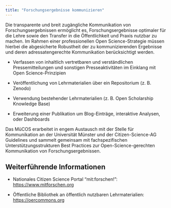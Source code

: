 ```yaml
---
title: "Forschungsergebnisse kommunizieren"
---
```


Die transparente und breit zugängliche Kommunikation von Forschungsergebnissen ermöglicht es, Forschungsergebnisse optimaler für die Lehre sowie den Transfer in die Öffentlichkeit und Praxis nutzbar zu machen. Im Rahmen einer professionellen Open Science-Strategie müssen hierbei die abgesicherte Robustheit der zu kommunizierenden Ergebnisse und deren adressatengerechte Kommunikation berücksichtigt werden. 

-   Verfassen von inhaltlich vertretbaren und verständlichen Pressemitteilungen und sonstigen Presseaktivitäten im Einklang mit Open Science-Prinzipien

-   Veröffentlichung von Lehrmaterialien über ein Repositorium (z. B. Zenodo)

-   Verwendung bestehender Lehrmaterialien (z. B. Open Scholarship Knowledge Base)

-   Erweiterung einer Publikation um Blog-Einträge, interaktive Analysen, oder Dashboards

Das MüCOS erarbeitet in engem Austausch mit der Stelle für Kommunikation an der Universität Münster und der Citizen-Science-AG Guidelines und sammelt gemeinsam mit fachspezifischen Unterstützungsstrukturen Best Practices zur Open-Science-gerechten Kommunikation von Forschungsergebnissen.

## Weiterführende Informationen

-   Nationales Citizen Science Portal "mit:forschen!": <https://www.mitforschen.org>

-   Öffentliche Bibliothek an öffentlich nutzbaren Lehrmaterialien: <https://oercommons.org>
